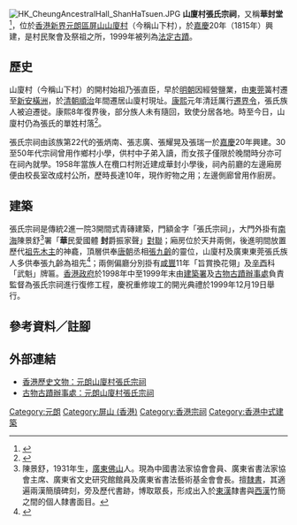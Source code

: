 [[File:HK_CheungAncestralHall_ShanHaTsuen.JPG|thumb]]
'''山廈村張氏宗祠'''，又稱'''華封堂'''<ref>{{cite web |language=zh-hk |url=http://www.lcsd.gov.hk/ce/Museum/Monument/form/shan_ha_tsuen_doc_3.pdf |title=元朗山廈村：生計、教育 |publisher=''lcsd.gov.hk'' |accessdate=2011-02-23 |archive-url=https://web.archive.org/web/20110920015502/http://www.lcsd.gov.hk/CE/Museum/Monument/form/shan_ha_tsuen_doc_3.pdf |archive-date=2011-09-20 |dead-url=yes }}</ref>，位於[[香港|香港]][[新界|新界]][[元朗區|元朗區]][[屏山_(香港)|屏山]][[山廈村|山廈村]]（今稱山下村），於[[嘉慶|嘉慶]]20年（1815年）興建，是村民聚會及祭祖之所，1999年被列為[[香港法定古蹟列表|法定古蹟]]。

==歷史==
山廈村（今稱山下村）的開村始祖乃張直臣，早於[[明朝|明朝]]因經營鹽業，由[[東莞|東莞]]簧村遷至[[寶安縣|新安]][[橫洲_(元朗)|橫洲]]，於[[清朝|清朝]][[順治|順治]]年間遷居山廈村現址。[[康熙|康熙]]元年清廷厲行[[遷界令|遷界令]]，張氏族人被迫遷徙。康熙8年復界後，部分族人未有隨回，致使分居各地。時至今日，山廈村仍為張氏的單姓村落<ref>{{cite web |language=zh-hk |url=http://www.amo.gov.hk/form/shan_ha_tsuen_doc_1.pdf |title=元朗山廈村：立村 |publisher=''amo.gov.hk'' |accessdate=2011-02-23 |archive-date=2013-06-06 |archive-url=https://web.archive.org/web/20130606021825/http://amo.gov.hk/form/shan_ha_tsuen_doc_1.pdf |dead-url=yes }}</ref>。

張氏宗祠由該族第22代的張炳南、張志廣、張耀晃及張瑞一於[[嘉慶|嘉慶]]20年興建。30至50年代宗祠曾用作鄉村小學，供村中子弟入讀，而女孩子僅限於晚間時分亦可在祠內就學。1958年當族人在欖口村附近建成華封小學後，祠內前廳的左邊廂房便由校長室改成村公所，歷時長達10年，現作貯物之用；左邊側廊曾用作廚房。

==建築==
張氏宗祠是傳統2進一院3開間式青磚建築，門額金字「張氏宗祠」，大門外掛有[[南海区|南海]]陳景舒<ref>陳景舒，1931年生，[[廣東|廣東]][[佛山|佛山]]人。現為中國書法家協會會員、廣東省書法家協會主席、廣東省文史研究館館員及廣東省書法藝術基金會會長。擅[[隸書|隸書]]，其適遍兩漢簡牘碑刻，旁及歷代書跡，博取眾長，形成出入於[[東漢|東漢]]隸書與[[西漢|西漢]]竹簡之間的個人隸書面目。</ref>署「'''華'''民愛國體 '''封'''爵振家聲」[[對聯|對聯]]；廂房位於天井兩側，後進明間放置歷代[[祖先|祖先]][[神主牌|木主]]的神龕，頂層供奉[[唐朝|唐朝]]丞相[[張九齡|張九齡]]的靈位，山廈村及廣東東莞張氏族人多供奉張九齡為祖先<ref>{{cite web |language=zh-hk |url=http://www.amo.gov.hk/form/shan_ha_tsuen_doc_5.pdf |title=元朗山廈村：張氏宗祠 |publisher=''amo.gov.hk'' |accessdate=2011-02-23 |archive-date=2013-06-07 |archive-url=https://web.archive.org/web/20130607200632/http://amo.gov.hk/form/shan_ha_tsuen_doc_5.pdf |dead-url=yes }}</ref>；兩側偏廳分別掛有[[咸丰_(年号)|咸豐]]11年「旨賞換花翎」及[[辛酉|辛酉]]科「武魁」牌匾。[[香港政府|香港政府]]於1998年中至1999年末由[[建築署|建築署]]及[[古物古蹟辦事處|古物古蹟辦事處]]負責監督為張氏宗祠進行復修工程，慶祝重修竣工的開光典禮於1999年12月19日舉行。

==參考資料／註腳==
{{reflist}}

==外部連結==
* [https://web.archive.org/web/20111011122019/http://www.heritage.gov.hk/tc/buildings/monuments_68.htm 香港歷史文物：元朗山廈村張氏宗祠]
* [https://web.archive.org/web/20110527143524/http://www.amo.gov.hk/b5/monuments_68.php 古物古蹟辦事處：元朗山廈村張氏宗祠]

{{香港法定古蹟}}

[[Category:元朗|Category:元朗]]
[[Category:屏山_(香港)|Category:屏山 (香港)]]
[[Category:香港宗祠|Category:香港宗祠]]
[[Category:香港中式建築|Category:香港中式建築]]